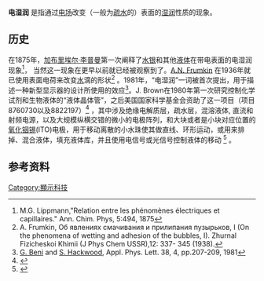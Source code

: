 '''电湿润''' 是指通过[[电场|电场]]改变（一般为[[疏水|疏水]]的）表面的[[湿润|湿润]]性质的现象。
==历史==
在1875年，[[加布里埃尔·李普曼|加布里埃尔·李普曼]]第一次阐释了[[水银|水银]]和其他[[液体|液体]]在带电表面的电湿润现象<ref>M.G. Lippmann,"Relation entre les phénomènes électriques et capillaires." Ann. Chim. Phys, 5:494, 1875</ref>， 当然这一现象在更早以前就已经被观察到了。[[Alexander_Frumkin|A.N. Frumkin]] 在1936年就已使用表面电荷来改变[[水|水]]滴的形状<ref>A. Frumkin, Об явлениях смачивания и прилипания пузырьков, I (On the phenomena of wetting and adhesion of the bubbles, I). Zhurnal Fizicheskoi Khimii (J Phys Chem USSR),12: 337- 345 (1938).</ref> 。1981年，“电湿润”一词被首次提出，用于描述一种新型显示器的设计所使用的效应<ref>[[Gerardo_Beni|G. Beni]] and [[Susan_Hackwood|S. Hackwood]], Appl. Phys. Lett. 38, 4, pp.207-209, 1981</ref>。J. Brown在1980年第一次研究控制化学试剂和生物液体的“液体晶体管”，之后美国国家科学基金会资助了这一项目（项目8760730以及8822197）<ref>{{Cite web |url=http://www.nsf.gov/awardsearch/piSearch.do;jsessionid=D05E82394F781CBA17DB0C5AC8E3C0B8?SearchType=piSearch&page=1&QueryText=&PIFirstName=james&PILastName=brown&PIInstitution=cytonix&PIState=MD&PIZip=&PICountry=US&RestrictExpired=on&Search=Search#results |title=存档副本 |access-date=2014-03-31 |archive-date=2020-09-19 |archive-url=https://web.archive.org/web/20200919134752/https://www.nsf.gov/awardsearch/piSearch.do;jsessionid=D05E82394F781CBA17DB0C5AC8E3C0B8?SearchType=piSearch&page=1&QueryText=&PIFirstName=james&PILastName=brown&PIInstitution=cytonix&PIState=MD&PIZip=&PICountry=US&RestrictExpired=on&Search=Search#results |dead-url=yes }}</ref> ，其中涉及绝缘电解质层，疏水层，混溶液体, 直流和射频电源，以及大规模纵横交错的微小的电极阵列，和大块或者是小块对应位置的[[氧化铟锡|氧化铟锡]](ITO)电极，用于移动离散的小水珠使其做直线、环形运动，或用来排掉、混合液体，填充液体库，并且使用电信号或光信号控制液体的移动
<ref>{{cite web |url=http://www.cytonix.com/US%20Patent%206143496%20.pdf |title=存档副本 |accessdate=2009-11-14 |deadurl=yes |archiveurl=https://web.archive.org/web/20110708220008/http://www.cytonix.com/US%20Patent%206143496%20.pdf |archivedate=2011-07-08 }}</ref> 。

==参考资料==
{{reflist}}

[[Category:顯示科技|Category:顯示科技]]